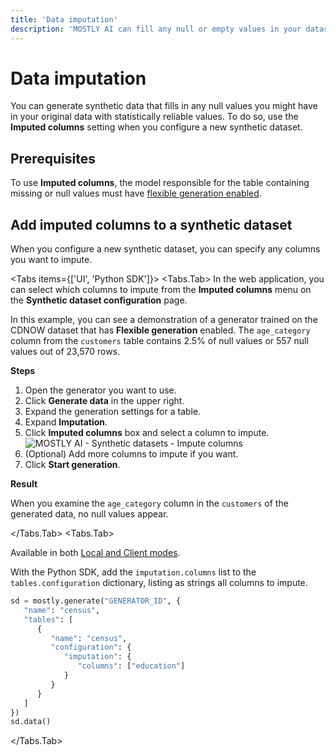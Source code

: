 ```yaml
---
title: 'Data imputation'
description: 'MOSTLY AI can fill any null or empty values in your datasets with highly-correlated values based on the learnings of your generators.'
---
```



# Data imputation

You can generate synthetic data that fills in any null values you might have in your original data with statistically reliable values. To do so, use the **Imputed columns** setting when you configure a new synthetic dataset.

## Prerequisites

To use **Imputed columns**, the model responsible for the table containing missing or null values must have [flexible generation enabled](/generators/configure/enable-flexible-generation).

## Add imputed columns to a synthetic dataset

When you configure a new synthetic dataset, you can specify any columns you want to impute.

<Tabs items={['UI', 'Python SDK']}>
<Tabs.Tab>
In the web application, you can select which columns to impute from the **Imputed columns** menu on the **Synthetic dataset configuration** page.

<Callout>In this example, you can see a demonstration of a generator trained on the CDNOW dataset that has **Flexible generation** enabled. The `age_category` column from the `customers` table contains 2.5% of null values or 557 null values out of 23,570 rows.</Callout>

**Steps**

1. Open the generator you want to use.
2. Click **Generate data** in the upper right.
3. Expand the generation settings for a table.
4. Expand **Imputation**.
5. Click **Imputed columns** box and select a column to impute.
   <Image src="/docimages/synthetic-datasets/impute-columns/imputed-columns-00-select.webp" alt="MOSTLY AI - Synthetic datasets - Impute columns" width={800} height={150} />
6. (Optional) Add more columns to impute if you want.
7. Click **Start generation**.

**Result**

When you examine the `age_category` column in the `customers` of the generated data, no null values appear.

</Tabs.Tab>
<Tabs.Tab>

<CustomCallout type="API">Available in both [Local and Client modes](/python-sdk#local-and-client-modes).</CustomCallout>

With the Python SDK, add the `imputation.columns` list to the `tables.configuration` dictionary, listing as strings all columns to impute.

```python copy filename="python" {7-9}
sd = mostly.generate("GENERATOR_ID", {
   "name": "census",
   "tables": [
      {
         "name": "census",
         "configuration": {
            "imputation": {
               "columns": ["education"]
            }
         }
      }
   ]
})
sd.data()
```

</Tabs.Tab>
</Tabs>
